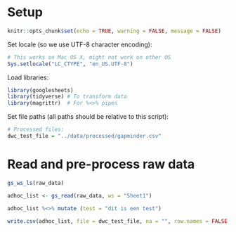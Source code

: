 
# Setup

```r
knitr::opts_chunk$set(echo = TRUE, warning = FALSE, message = FALSE)
```

Set locale (so we use UTF-8 character encoding):

```r
# This works on Mac OS X, might not work on other OS
Sys.setlocale("LC_CTYPE", "en_US.UTF-8")
```

Load libraries:

```r
library(googlesheets)
library(tidyverse) # To transform data
library(magrittr)  # For %<>% pipes
```

Set file paths (all paths should be relative to this script):

 
```r
# Processed files:
dwc_test_file = "../data/processed/gapminder.csv"
```

# Read and pre-process raw data

```r
gs_ws_ls(raw_data)
```



```r
adhoc_list <- gs_read(raw_data, ws = "Sheet1")
```
```r
adhoc_list %<>% mutate (test = "dit is een test")
```

```r
write.csv(adhoc_list, file = dwc_test_file, na = "", row.names = FALSE, fileEncoding = "UTF-8")
```
